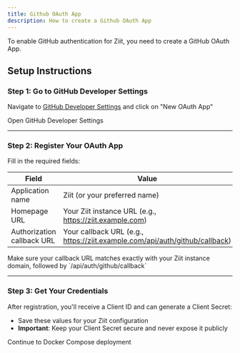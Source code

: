 ```yaml
---
title: Github OAuth App
description: How to create a Github OAuth App
---
```


<Callout>
  To enable GitHub authentication for Ziit, you need to create a GitHub OAuth App.
</Callout>

## Setup Instructions

### Step 1: Go to GitHub Developer Settings

Navigate to [GitHub Developer Settings](https://github.com/settings/developers) and click on "New OAuth App"

<Cards>
  <Card 
    title="GitHub Developer Settings" 
    href="https://github.com/settings/developers"
  >
    Open GitHub Developer Settings
  </Card>
</Cards>

---

### Step 2: Register Your OAuth App

Fill in the required fields:

| Field | Value |
|-------|-------|
| Application name | Ziit (or your preferred name) |
| Homepage URL | Your Ziit instance URL (e.g., https://ziit.example.com) |
| Authorization callback URL | Your callback URL (e.g., https://ziit.example.com/api/auth/github/callback) |

<Callout type="info" title="Callback URL Format">
  Make sure your callback URL matches exactly with your Ziit instance domain, followed by `/api/auth/github/callback`
</Callout>

---

### Step 3: Get Your Credentials

After registration, you'll receive a Client ID and can generate a Client Secret:

- Save these values for your Ziit configuration
- **Important**: Keep your Client Secret secure and never expose it publicly

<Cards>
  <Card 
    title="Docker Compose Setup" 
    href="./docker-compose"
  >
    Continue to Docker Compose deployment
  </Card>
</Cards>
